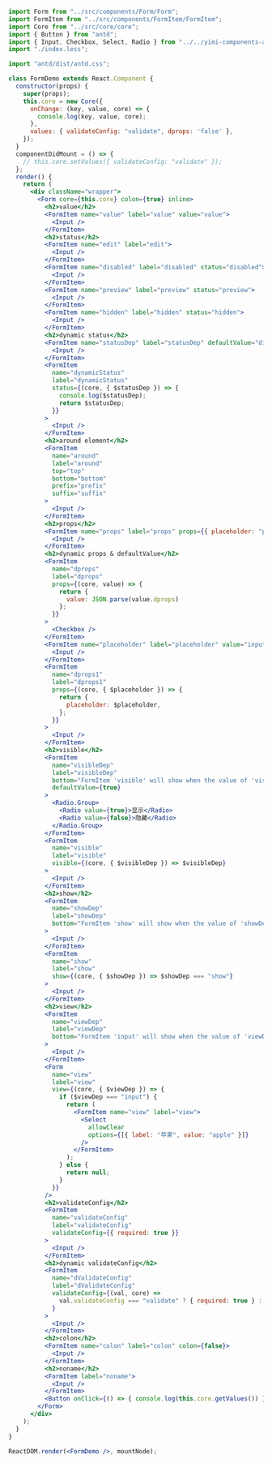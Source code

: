 ```jsx
import Form from "../src/components/Form/Form";
import FormItem from "../src/components/FormItem/FormItem";
import Core from "../src/core/core";
import { Button } from "antd";
import { Input, Checkbox, Select, Radio } from "../../yimi-components-antd-v4/";
import "./index.less";

import "antd/dist/antd.css";

class FormDemo extends React.Component {
  constructor(props) {
    super(props);
    this.core = new Core({
      onChange: (key, value, core) => {
        console.log(key, value, core);
      },
      values: { validateConfig: "validate", dprops: 'false' },
    });
  }
  componentDidMount = () => {
    // this.core.setValues({ validateConfig: "validate" });
  };
  render() {
    return (
      <div className="wrapper">
        <Form core={this.core} colon={true} inline>
          <h2>value</h2>
          <FormItem name="value" label="value" value="value">
            <Input />
          </FormItem>
          <h2>status</h2>
          <FormItem name="edit" label="edit">
            <Input />
          </FormItem>
          <FormItem name="disabled" label="disabled" status="disabled">
            <Input />
          </FormItem>
          <FormItem name="preview" label="preview" status="preview">
            <Input />
          </FormItem>
          <FormItem name="hidden" label="hidden" status="hidden">
            <Input />
          </FormItem>
          <h2>dynamic status</h2>
          <FormItem name="statusDep" label="statusDep" defaultValue="disabled">
            <Input />
          </FormItem>
          <FormItem
            name="dynamicStatus"
            label="dynamicStatus"
            status={(core, { $statusDep }) => {
              console.log($statusDep);
              return $statusDep;
            }}
          >
            <Input />
          </FormItem>
          <h2>around element</h2>
          <FormItem
            name="around"
            label="around"
            top="top"
            bottom="bottom"
            prefix="prefix"
            suffix="suffix"
          >
            <Input />
          </FormItem>
          <h2>props</h2>
          <FormItem name="props" label="props" props={{ placeholder: "props" }}>
            <Input />
          </FormItem>
          <h2>dynamic props & defaultValue</h2>
          <FormItem
            name="dprops"
            label="dprops"
            props={(core, value) => {
              return {
                value: JSON.parse(value.dprops)
              };
            }}
          >
            <Checkbox />
          </FormItem>
          <FormItem name="placeholder" label="placeholder" value="input">
            <Input />
          </FormItem>
          <FormItem
            name="dprops1"
            label="dprops1"
            props={(core, { $placeholder }) => {
              return {
                placeholder: $placeholder,
              };
            }}
          >
            <Input />
          </FormItem>
          <h2>visible</h2>
          <FormItem
            name="visibleDep"
            label="visibleDep"
            bottom="FormItem 'visible' will show when the value of 'visibleDep' is 'true'"
            defaultValue={true}
          >
            <Radio.Group>
              <Radio value={true}>显示</Radio>
              <Radio value={false}>隐藏</Radio>
            </Radio.Group>
          </FormItem>
          <FormItem
            name="visible"
            label="visible"
            visible={(core, { $visibleDep }) => $visibleDep}
          >
            <Input />
          </FormItem>
          <h2>show</h2>
          <FormItem
            name="showDep"
            label="showDep"
            bottom="FormItem 'show' will show when the value of 'showDep' is 'show'"
          >
            <Input />
          </FormItem>
          <FormItem
            name="show"
            label="show"
            show={(core, { $showDep }) => $showDep === "show"}
          >
            <Input />
          </FormItem>
          <h2>view</h2>
          <FormItem
            name="viewDep"
            label="viewDep"
            bottom="FormItem 'input' will show when the value of 'viewDep' is 'show'"
          >
            <Input />
          </FormItem>
          <Form
            name="view"
            label="view"
            view={(core, { $viewDep }) => {
              if ($viewDep === "input") {
                return (
                  <FormItem name="view" label="view">
                    <Select
                      allowClear
                      options={[{ label: "苹果", value: "apple" }]}
                    />
                  </FormItem>
                );
              } else {
                return null;
              }
            }}
          />
          <h2>validateConfig</h2>
          <FormItem
            name="validateConfig"
            label="validateConfig"
            validateConfig={{ required: true }}
          >
            <Input />
          </FormItem>
          <h2>dynamic validateConfig</h2>
          <FormItem
            name="dValidateConfig"
            label="dValidateConfig"
            validateConfig={(val, core) =>
              val.validateConfig === "validate" ? { required: true } : {}
            }
          >
            <Input />
          </FormItem>
          <h2>colon</h2>
          <FormItem name="colon" label="colon" colon={false}>
            <Input />
          </FormItem>
          <h2>noname</h2>
          <FormItem label="noname">
            <Input />
          </FormItem>
          <Button onClick={() => { console.log(this.core.getValues()) }}>提交</Button>
        </Form>
      </div>
    );
  }
}

ReactDOM.render(<FormDemo />, mountNode);
```
